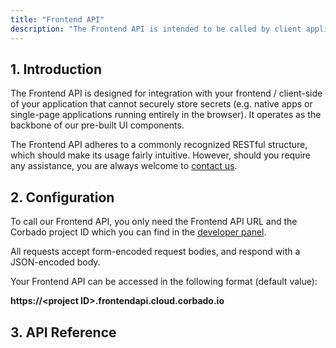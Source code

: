 ```yaml
---
title: "Frontend API"
description: "The Frontend API is intended to be called by client applications like SPAs or native apps."
---
```



## 1. Introduction

The Frontend API is designed for integration with your frontend / client-side of your application that cannot securely store secrets (e.g. native apps or single-page applications running entirely in the browser). It operates as the backbone of our pre-built UI components.

The Frontend API adheres to a commonly recognized RESTful structure, which should make its usage fairly intuitive. However, should you require any assistance, you are always welcome to [contact us](https://www.corbado.com/contact).

## 2. Configuration

To call our Frontend API, you only need the Frontend API URL and the Corbado project ID which you can find in the [developer panel](https://app.corbado.com/settings/general?tab=Project+Info).

All requests accept form-encoded request bodies, and respond with a JSON-encoded body.

<Note>
Your Frontend API can be accessed in the following format (default value):

**https://\<project ID>.frontendapi.cloud.corbado.io**

</Note>

## 3. API Reference

<Card href="https://apireference.cloud.corbado.io/frontendapi-v2/">
    <Blogpost title="Corbado Frontend API Reference" />
</Card>

